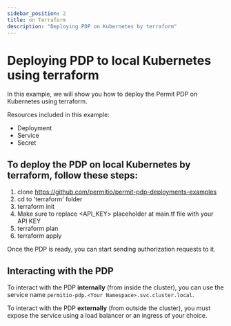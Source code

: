 ```yaml
---
sidebar_position: 2
title: on Terraform
description: "Deploying PDP on Kubernetes by terraform"
---
```


# Deploying PDP to local Kubernetes using terraform

In this example, we will show you how to deploy the Permit PDP on Kubernetes using terraform.

Resources included in this example:

- Deployment
- Service
- Secret

## To deploy the PDP on local Kubernetes by terraform, follow these steps:

1. clone https://github.com/permitio/permit-pdp-deployments-examples
2. cd to 'terraform' folder
3. terraform init
4. Make sure to replace <API_KEY> placeholder at main.tf file with your API KEY
5. terraform plan
6. terraform apply


Once the PDP is ready, you can start sending authorization requests to it.

## Interacting with the PDP

To interact with the PDP **internally** (from inside the cluster), you can use the service name `permitio-pdp.<Your Namespace>.svc.cluster.local`.

To interact with the PDP **externally** (from outside the cluster), you must expose the service using a load balancer or an ingress of your choice.
